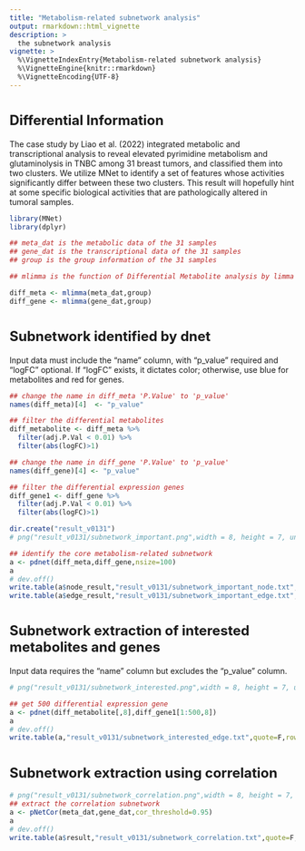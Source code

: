 ```yaml
---
title: "Metabolism-related subnetwork analysis"
output: rmarkdown::html_vignette
description: >
  the subnetwork analysis
vignette: >
  %\VignetteIndexEntry{Metabolism-related subnetwork analysis}
  %\VignetteEngine{knitr::rmarkdown}
  %\VignetteEncoding{UTF-8}
---
```


# <font size="5">Differential Information</font>
The case study by Liao et al. (2022) integrated metabolic and transcriptional analysis to reveal elevated pyrimidine metabolism and glutaminolysis in TNBC among 31 breast tumors, and classified them into two clusters. We utilize MNet to identify a set of features whose activities significantly differ between these two clusters. This result will hopefully hint at some specific biological activities that are pathologically altered in tumoral samples.

```r
library(MNet)
library(dplyr)

## meta_dat is the metabolic data of the 31 samples
## gene_dat is the transcriptional data of the 31 samples
## group is the group information of the 31 samples

## mlimma is the function of Differential Metabolite analysis by limma

diff_meta <- mlimma(meta_dat,group)
diff_gene <- mlimma(gene_dat,group)

```

# <font size="5">Subnetwork identified by dnet</font>
Input data must include the "name" column, with "p_value" required and "logFC" optional. If "logFC" exists, it dictates color; otherwise, use blue for metabolites and red for genes.

```r
## change the name in diff_meta 'P.Value' to 'p_value'
names(diff_meta)[4]  <- "p_value"

## filter the differential metabolites 
diff_metabolite <- diff_meta %>%
  filter(adj.P.Val < 0.01) %>%
  filter(abs(logFC)>1)

## change the name in diff_gene 'P.Value' to 'p_value'
names(diff_gene)[4] <- "p_value"

## filter the differential expression genes                   
diff_gene1 <- diff_gene %>%
  filter(adj.P.Val < 0.01) %>%
  filter(abs(logFC)>1)

dir.create("result_v0131")
# png("result_v0131/subnetwork_important.png",width = 8, height = 7, units = 'in', res = 200)

## identify the core metabolism-related subnetwork
a <- pdnet(diff_meta,diff_gene,nsize=100)
a
# dev.off()
write.table(a$node_result,"result_v0131/subnetwork_important_node.txt",quote=F,row.names=F,sep="\t")
write.table(a$edge_result,"result_v0131/subnetwork_important_edge.txt",quote=F,row.names=F,sep="\t")

```

# <font size="5">Subnetwork extraction of interested metabolites and genes</font>
Input data requires the "name" column but excludes the "p_value" column.

```r
# png("result_v0131/subnetwork_interested.png",width = 8, height = 7, units = 'in', res = 200)

## get 500 differential expression gene
a <- pdnet(diff_metabolite[,8],diff_gene1[1:500,8])
a
# dev.off()
write.table(a,"result_v0131/subnetwork_interested_edge.txt",quote=F,row.names=F,sep="\t")
```

# <font size="5">Subnetwork extraction using correlation</font>

```r
# png("result_v0131/subnetwork_correlation.png",width = 8, height = 7, units = 'in', res = 200)
## extract the correlation subnetwork
a <- pNetCor(meta_dat,gene_dat,cor_threshold=0.95)
a
# dev.off()
write.table(a$result,"result_v0131/subnetwork_correlation.txt",quote=F,row.names=F,sep="\t")
```

